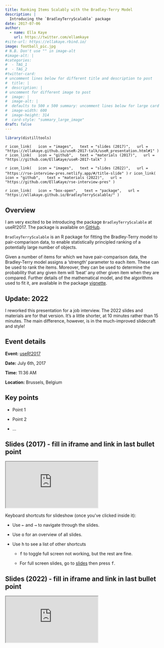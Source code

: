 ```yaml
---
title: Ranking Items Scalably with the Bradley-Terry Model
description: |
  Introducing the `BradleyTerryScalable` package
date: 2017-07-06
author: 
  - name: Ella Kaye
    url: https://twitter.com/ellamkaye
#site-url: https://ellakaye.rbind.io/
image: football_pic.jpg
# N.B. Don't use "" in image-alt
#image-alt: |
#categories:
#  - TAG_1
#  - TAG_2
#twitter-card: 
# uncomment lines below for different title and description to post
#  title: |
#  description: |
# uncomment for different image to post
#  image: |
#  image-alt: |
#  defaults to 500 x 500 summary: uncomment lines below for large card
#  image-width: 600 
#  image-height: 314
#  card-style: "summary_large_image" 
draft: false
---
```


```r
library(distilltools)
```


`r icon_link(
  icon = "images",
  text = "slides (2017)",
  url = "https://ellakaye.github.io/useR-2017-talk/useR_presentation.html#1"
)`
`r icon_link(
  icon = "github",
  text = "materials (2017)",
  url = "https://github.com/EllaKaye/useR-2017-talk"
)`

`r icon_link(
  icon = "images",
  text = "slides (2022)",
  url = "https://rse-interview-pres.netlify.app/#/title-slide"
)`
`r icon_link(
  icon = "github",
  text = "materials (2022)",
  url = "https://github.com/EllaKaye/rse-interview-pres"
)`

`r icon_link(
  icon = "box-open",
  text = "package",
  url = "https://ellakaye.github.io/BradleyTerryScalable/"
)`

## Overview 

I am very excited to be introducing the package `BradleyTerryScalable` at useR!2017. The package is available on [GitHub](https://github.com/EllaKaye/BradleyTerryScalable).

`BradleyTerryScalable` is an R package for fitting the Bradley-Terry model to pair-comparison data, to enable statistically principled ranking of a potentially large number of objects.

Given a number of items for which we have pair-comparison data, the Bradley-Terry model assigns a ‘strength’ parameter to each item. These can be used to rank the items. Moreover, they can be used to determine the probability that any given item will ‘beat’ any other given item when they are compared. Further details of the mathematical model, and the algorithms used to fit it, are available in the package [vignette](https://ellakaye.github.io/BradleyTerryScalable/articles/BradleyTerryScalable.html).

:::{.callout-note collapse="false"}
## Update: 2022
I reworked this presentation for a job interview. The 2022 slides and materials are for that version. It's a little shorter, at 10 minutes rather than 15 minutes. The main difference, however, is in the much-improved slidecraft and style!
:::

## Event details

**Event:** [useR!2017](https://user2017.brussels)

**Date:** July 6th, 2017

**Time:** 11:36 AM

**Location:** Brussels, Belgium

## Key points

- Point 1

- Point 2

- ...

## Slides (2017) - fill in iframe and link in last bullet point

<iframe class="slide-deck ar-4-3" src="https://ellakaye.github.io/useR-2017-talk/useR_presentation" title="Introducing BradleyTerryScalable at useR!2017">
</iframe>

Keyboard shortcuts for slideshow (once you've clicked inside it):

- Use <kbd>←</kbd> and <kbd>→</kbd> to navigate through the slides.

- Use <kbd>o</kbd> for an overview of all slides.

- Use <kbd>h</kbd> to see a list of other shortcuts 
  
  - <kbd>f</kbd> to toggle full screen not working, but the rest are fine.
  
  - For full screen slides, go to [slides]("https://ellakaye.github.io/useR-2017-talk/useR_presentation") then press <kbd>f</kbd>.
  
## Slides (2022) - fill in iframe and link in last bullet point

<iframe class="slide-deck ar-3-2" src="https://rse-interview-pres.netlify.app/#/title-slide" title="An overview of BradleyTerryScalable">
</iframe>